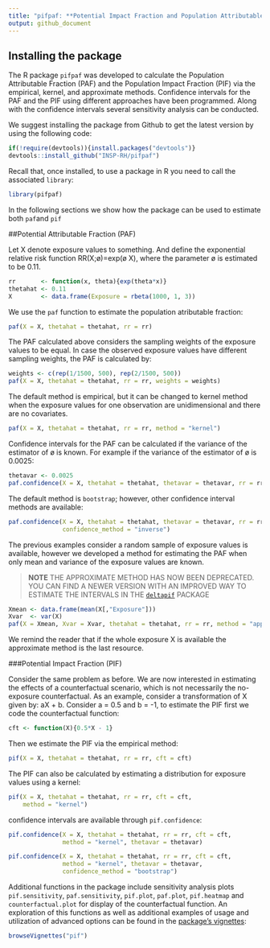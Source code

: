 ```yaml
---
title: "pifpaf: **Potential Impact Fraction and Population Attributable Fraction Estimation**"
output: github_document
---
```


## Installing the package

The R package ``pifpaf`` was developed to calculate the Population Attributable Fraction (PAF) and the Population Impact Fraction (PIF) via the empirical, kernel, and approximate methods. Confidence intervals for the PAF and the PIF using different approaches have been programmed. Along with the confidence intervals several sensitivity analysis can be conducted. 

We suggest installing the package from Github to get the latest version by using the following code:

```r
if(!require(devtools)){install.packages("devtools")}
devtools::install_github("INSP-RH/pifpaf")
```

Recall that, once installed, to use a package in R you need to call the associated ``library``:

```r
library(pifpaf)
```

In the following sections we show how the package can be used to estimate both ``paf``and ``pif``

##Potential Attributable Fraction (PAF)

Let X denote exposure values to something. And define the exponential relative risk function RR(X;ø)=exp(ø X), where the parameter ø is estimated to be 0.11. 

```r
rr       <- function(x, theta){exp(theta*x)}
thetahat <- 0.11                            
X        <- data.frame(Exposure = rbeta(1000, 1, 3))
```

We use the ``paf`` function to estimate the population atributable fraction:

```r
paf(X = X, thetahat = thetahat, rr = rr)
```

The PAF calculated above considers the sampling weights of the exposure values to be equal. In case the observed exposure values have different sampling weights, the PAF is calculated by:

```r
weights <- c(rep(1/1500, 500), rep(2/1500, 500))
paf(X = X, thetahat = thetahat, rr = rr, weights = weights)
```

The default method is empirical, but it can be changed to kernel method when the exposure values for one observation are unidimensional and there are no covariates.

```r
paf(X = X, thetahat = thetahat, rr = rr, method = "kernel")
```

Confidence intervals for the PAF can be calculated if the variance of the estimator of ø is known. For example if the variance of the estimator of ø  is 0.0025:

```r
thetavar <- 0.0025
paf.confidence(X = X, thetahat = thetahat, thetavar = thetavar, rr = rr)
```

The default method is ``bootstrap``; however, other confidence interval methods are available:

```r
paf.confidence(X = X, thetahat = thetahat, thetavar = thetavar, rr = rr,
               confidence_method = "inverse")
```


The previous examples consider a random sample of exposure values is available, however we developed a method for estimating the PAF when only mean and variance of the exposure values are known. 

>**NOTE** THE APPROXIMATE METHOD HAS NOW BEEN DEPRECATED. YOU CAN FIND A NEWER VERSION WITH
AN IMPROVED WAY TO ESTIMATE THE INTERVALS IN THE [`deltapif`](https://github.com/RodrigoZepeda/deltapif) PACKAGE

```r
Xmean <- data.frame(mean(X[,"Exposure"]))
Xvar  <- var(X)
paf(X = Xmean, Xvar = Xvar, thetahat = thetahat, rr = rr, method = "approximate")
```

We remind the reader that if the whole exposure X is available the approximate method is the last resource. 

###Potential Impact Fraction (PIF)

Consider the same problem as before. We are now interested in estimating the effects of a counterfactual scenario, which is not necessarily the no-exposure counterfactual. As an example, consider a transformation of X given by: aX + b. Consider a = 0.5 and b = -1, to estimate the PIF first we code the counterfactual function:

```r
cft <- function(X){0.5*X - 1}
```

Then we estimate the PIF via the empirical method:
```r
pif(X = X, thetahat = thetahat, rr = rr, cft = cft)
```

The PIF can also be calculated by estimating a distribution for exposure values using a kernel:

```r
pif(X = X, thetahat = thetahat, rr = rr, cft = cft, 
    method = "kernel")
```

confidence intervals are available through ``pif.confidence``:

```r
pif.confidence(X = X, thetahat = thetahat, rr = rr, cft = cft, 
               method = "kernel", thetavar = thetavar)
```

```r
pif.confidence(X = X, thetahat = thetahat, rr = rr, cft = cft, 
               method = "kernel", thetavar = thetavar, 
               confidence_method = "bootstrap")
```

Additional functions in the package include sensitivity analysis plots ``pif.sensitivity``, ``paf.sensitivity``, ``pif.plot``, ``paf.plot``, ``pif.heatmap`` and ``counterfactual.plot`` for display of the counterfactual function. An exploration of this functions as well as additional examples of usage and utilization of advanced options can be found in the [package's vignettes]("vignettes/Introduction_to_pifpaf_package.html"):

```r
browseVignettes("pif")
```
